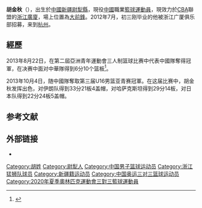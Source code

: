 {{Infobox basketball biography
| name = 胡金秋<br />
| image =
| position = [[大前鋒|大前鋒]] / [[中鋒|中鋒]]
| height_m = 2.10
| weight_kg = 105
| league = [[中國男子籃球職業聯賽|CBA]] 
| team = 浙江廣廈
| number = 21
| nationality = {{PRC}}
| birth_date = {{birth_date_and age|1997|09|24}}
| birth_place = {{CHN}}[[新疆維吾爾自治區|新疆維吾爾自治區]][[尉犁縣|尉犁縣]]
| high_school = 华山中学<br>[[杭州四中|杭州四中]]
| college = 
| career_start = 2017
| years1       = [[2017-18年中國男子籃球職業聯賽|2017]]–至今
| team1        = [[浙江廣廈猛獅籃球俱樂部|浙江廣廈]] 
| awards =  

}}
{{NoteTA|G1=Show}}
'''胡金秋'''（{{bd|1997年|9月24日|catIdx=C}}），出生於[[中華人民共和國|中國]][[新疆|新疆]][[尉犁縣|尉犁縣]]，現役[[中華人民共和國|中國]]職業[[籃球運動員|籃球運動員]]，現效力於[[CBA|CBA]]聯盟的[[浙江廣廈猛獅籃球俱樂部|浙江廣廈]]，場上位置為[[大前鋒|大前鋒]]。2012年7月，初三刚毕业的他被浙江广厦俱乐部招募，来到[[杭州|杭州]]。

== 經歷 ==

2013年8月22日，在第二屆亞洲青年運動會三人制篮球比赛中代表中國隊奪得冠軍，在决赛中面对中華隊得到6分10个篮板<ref>{{cite news| language =zh-hans| author =中国台湾网| url =http://sports.xinmin.cn/2013/08/23/21646166.html| title =亚青会夺冠胡金秋泪洒现场 “小姚明”吸引目光| publisher =新民网| date =2013年8月23日| accessdate =2013-10-04| deadurl =yes| archiveurl =https://web.archive.org/web/20131005075836/http://sports.xinmin.cn/2013/08/23/21646166.html| archivedate =2013年10月5日}}</ref>。

2013年10月4日，随中國隊奪取第三届U16男篮亚青赛冠軍。在这届比赛中，胡金秋发挥出色，对伊朗队得到33分21板4盖帽，对哈萨克斯坦得到29分14板，对日本队得到22分24板5盖帽。

== 参考文献 ==
{{reflist}}

== 外部链接 ==
* {{Sinaweibo|2179479107}}

{{中國2017年亞洲籃球锦标赛参賽名單}}
{{CBA常规赛最有价值球员}}

{{Authority control}}
{{DEFAULTSORT:H胡}}
[[Category:胡姓|Category:胡姓]]
[[Category:尉犁人|Category:尉犁人]]
[[Category:中国男子篮球运动员|Category:中国男子篮球运动员]]
[[Category:浙江猛狮队球员|Category:浙江猛狮队球员]]
[[Category:新疆籍运动员|Category:新疆籍运动员]]
[[Category:中国奥运三对三篮球运动员|Category:中国奥运三对三篮球运动员]]
[[Category:2020年夏季奧林匹克運動會三對三籃球運動員|Category:2020年夏季奧林匹克運動會三對三籃球運動員]]